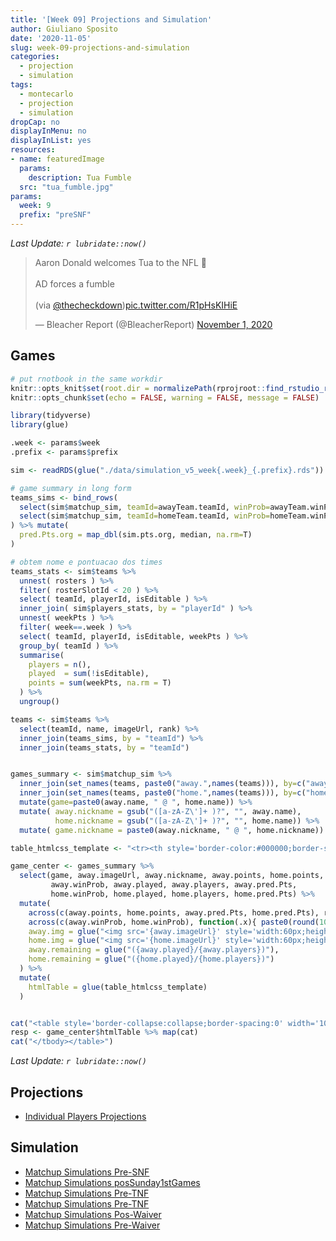 ```yaml
---
title: '[Week 09] Projections and Simulation'
author: Giuliano Sposito
date: '2020-11-05'
slug: week-09-projections-and-simulation
categories:
  - projection
  - simulation
tags:
  - montecarlo
  - projection
  - simulation
dropCap: no
displayInMenu: no
displayInList: yes
resources:
- name: featuredImage
  params:
    description: Tua Fumble
  src: "tua_fumble.jpg"
params:
  week: 9
  prefix: "preSNF"
---
```


_Last Update: `r lubridate::now()`_

<!--more-->

<blockquote class="twitter-tweet"><p lang="en" dir="ltr">Aaron Donald welcomes Tua to the NFL 😤<br><br>AD forces a fumble<br><br>(via <a href="https://twitter.com/thecheckdown?ref_src=twsrc%5Etfw">@thecheckdown</a>)<a href="https://t.co/R1pHsKIHiE">pic.twitter.com/R1pHsKIHiE</a></p>&mdash; Bleacher Report (@BleacherReport) <a href="https://twitter.com/BleacherReport/status/1322966094894657536?ref_src=twsrc%5Etfw">November 1, 2020</a></blockquote> <script async src="https://platform.twitter.com/widgets.js" charset="utf-8"></script>

## Games

```r

# put rnotbook in the same workdir
knitr::opts_knit$set(root.dir = normalizePath(rprojroot::find_rstudio_root_file())) 
knitr::opts_chunk$set(echo = FALSE, warning = FALSE, message = FALSE)

```

```r
library(tidyverse)
library(glue)

.week <- params$week
.prefix <- params$prefix

sim <- readRDS(glue("./data/simulation_v5_week{.week}_{.prefix}.rds"))

# game summary in long form
teams_sims <- bind_rows(
  select(sim$matchup_sim, teamId=awayTeam.teamId, winProb=awayTeam.winProb, winProb.org=awayTeam.winProb.org, pred.Pts=awayTeam.totalPts, sim.pts=awayTeam.simulation, sim.pts.org=awayTeam.simulation.org),
  select(sim$matchup_sim, teamId=homeTeam.teamId, winProb=homeTeam.winProb, winProb.org=homeTeam.winProb.org, pred.Pts=homeTeam.totalPts, sim.pts=awayTeam.simulation, sim.pts.org=homeTeam.simulation.org)
) %>% mutate(
  pred.Pts.org = map_dbl(sim.pts.org, median, na.rm=T)
)

# obtem nome e pontuacao dos times
teams_stats <- sim$teams %>% 
  unnest( rosters ) %>% 
  filter( rosterSlotId < 20 ) %>%
  select( teamId, playerId, isEditable ) %>% 
  inner_join( sim$players_stats, by = "playerId" ) %>% 
  unnest( weekPts ) %>% 
  filter( week==.week ) %>% 
  select( teamId, playerId, isEditable, weekPts ) %>% 
  group_by( teamId ) %>% 
  summarise(
    players = n(),
    played  = sum(!isEditable),
    points = sum(weekPts, na.rm = T)
  ) %>% 
  ungroup()

teams <- sim$teams %>% 
  select(teamId, name, imageUrl, rank) %>% 
  inner_join(teams_sims, by = "teamId") %>% 
  inner_join(teams_stats, by = "teamId")


games_summary <- sim$matchup_sim %>% 
  inner_join(set_names(teams, paste0("away.",names(teams))), by=c("awayTeam.teamId"="away.teamId")) %>% 
  inner_join(set_names(teams, paste0("home.",names(teams))), by=c("homeTeam.teamId"="home.teamId")) %>% 
  mutate(game=paste0(away.name, " @ ", home.name)) %>% 
  mutate( away.nickname = gsub("([a-zA-Z\']+ )?", "", away.name),
          home.nickname = gsub("([a-zA-Z\']+ )?", "", home.name)) %>% 
  mutate( game.nickname = paste0(away.nickname, " @ ", home.nickname))

table_htmlcss_template <- "<tr><th style='border-color:#000000;border-style:solid;border-width:1px;font-family:Arial, sans-serif;font-size:14px;font-weight:normal;overflow:hidden;padding:10px 5px;text-align:center;vertical-align:top;word-break:normal' rowspan='2'>{away.img}</th><th style='border-color:#000000;border-style:solid;border-width:1px;font-family:Arial, sans-serif;font-size:14px;font-weight:bold;overflow:hidden;padding:10px 5px;text-align:center;vertical-align:top;word-break:normal' colspan='5'>{game}</th><th style='border-color:#000000;border-style:solid;border-width:1px;font-family:Arial, sans-serif;font-size:14px;font-weight:normal;overflow:hidden;padding:10px 5px;text-align:center;vertical-align:top;word-break:normal' rowspan='2'>{home.img}</th></tr><tr><td style='border-color:#000000;border-style:solid;border-width:1px;font-family:'Lucida Sans Unicode', 'Lucida Grande', sans-serif !important;;font-size:15px;overflow:hidden;padding:10px 5px;text-align:center;vertical-align:top;word-break:normal'>{away.nickname}</td><td style='border-color:#000000;border-style:solid;border-width:1px;font-family:'Lucida Sans Unicode', 'Lucida Grande', sans-serif !important;;font-size:15px;overflow:hidden;padding:10px 5px;text-align:right;vertical-align:top;word-break:normal'><span style='font-weight:bold'>{away.points}</span></td><td style='border-color:#000000;border-style:solid;border-width:1px;font-family:'Lucida Sans Unicode', 'Lucida Grande', sans-serif !important;;font-size:15px;overflow:hidden;padding:10px 5px;text-align:center;vertical-align:top;word-break:normal' rowspan='2'>@</td><td style='border-color:#000000;border-style:solid;border-width:1px;font-family:'Lucida Sans Unicode', 'Lucida Grande', sans-serif !important;;font-size:15px;overflow:hidden;padding:10px 5px;text-align:left;vertical-align:top;word-break:normal'><span style='font-weight:bold'>{home.points}</span></td><td style='border-color:#000000;border-style:solid;border-width:1px;font-family:'Lucida Sans Unicode', 'Lucida Grande', sans-serif !important;;font-size:15px;overflow:hidden;padding:10px 5px;text-align:center;vertical-align:top;word-break:normal'>{home.nickname}</td></tr><tr><td style='border-color:#000000;border-style:solid;border-width:1px;font-family:'Lucida Sans Unicode', 'Lucida Grande', sans-serif !important;;font-size:12px;overflow:hidden;padding:10px 5px;text-align:center;vertical-align:top;word-break:normal'>{away.winProb}</td><td style='border-color:#000000;border-style:solid;border-width:1px;font-family:'Lucida Sans Unicode', 'Lucida Grande', sans-serif !important;;font-size:12px;overflow:hidden;padding:10px 5px;text-align:center;vertical-align:top;word-break:normal'>{away.remaining}</td><td style='border-color:#000000;border-style:solid;border-width:1px;font-family:'Lucida Sans Unicode', 'Lucida Grande', sans-serif !important;;font-size:12px;overflow:hidden;padding:10px 5px;text-align:right;vertical-align:top;word-break:normal'>{away.pred.Pts}</td><td style='border-color:#000000;border-style:solid;border-width:1px;font-family:'Lucida Sans Unicode', 'Lucida Grande', sans-serif !important;;font-size:12px;overflow:hidden;padding:10px 5px;text-align:left;vertical-align:top;word-break:normal'>{home.pred.Pts}</td><td style='border-color:#000000;border-style:solid;border-width:1px;font-family:'Lucida Sans Unicode', 'Lucida Grande', sans-serif !important;;font-size:12px;overflow:hidden;padding:10px 5px;text-align:center;vertical-align:top;word-break:normal'>{home.remaining}</td><td style='border-color:#000000;border-style:solid;border-width:1px;font-family:'Lucida Sans Unicode', 'Lucida Grande', sans-serif !important;;font-size:12px;overflow:hidden;padding:10px 5px;text-align:center;vertical-align:top;word-break:normal'>{home.winProb}</td></tr><tr><td style='border-color:black;border-style:solid;border-width:1px;font-family:Arial, sans-serif;font-size:14px;overflow:hidden;padding:10px 5px;text-align:left;vertical-align:top;word-break:normal' colspan='7'></td></tr>"

game_center <- games_summary %>%
  select(game, away.imageUrl, away.nickname, away.points, home.points, home.nickname, home.imageUrl,
         away.winProb, away.played, away.players, away.pred.Pts, 
         home.winProb, home.played, home.players, home.pred.Pts) %>% 
  mutate(
    across(c(away.points, home.points, away.pred.Pts, home.pred.Pts), round, digits=1),
    across(c(away.winProb, home.winProb), function(.x){ paste0(round(100*.x),"%") }),
    away.img = glue("<img src='{away.imageUrl}' style='width:60px;height:60px' alt=''>"),
    home.img = glue("<img src='{home.imageUrl}' style='width:60px;height:60px' alt=''>"),
    away.remaining = glue("({away.played}/{away.players})"),
    home.remaining = glue("({home.played}/{home.players})")
  ) %>% 
  mutate(
    htmlTable = glue(table_htmlcss_template)
  )


cat("<table style='border-collapse:collapse;border-spacing:0' width='100%' class='tg'><tbody>")
resp <- game_center$htmlTable %>% map(cat)
cat("</tbody></table>")
```
_Last Update: `r lubridate::now()`_
 
## Projections

- [Individual Players Projections](/reports/2020/ffa_players_projection_week9.html)

## Simulation

- [Matchup Simulations Pre-SNF](/reports/2020/dudes_simulation_v5_week9_preSNF.html)
- [Matchup Simulations posSunday1stGames](/reports/2020/dudes_simulation_v5_week9_posSunday1stGames.html)
- [Matchup Simulations Pre-TNF](/reports/2020/dudes_simulation_v5_week9_posTNF.html)
- [Matchup Simulations Pre-TNF](/reports/2020/dudes_simulation_v5_week9_preTNF.html)
- [Matchup Simulations Pos-Waiver](/reports/2020/dudes_simulation_v5_week9_posWaiver.html)
- [Matchup Simulations Pre-Waiver](/reports/2020/dudes_simulation_v5_week9_preWaiver.html)
